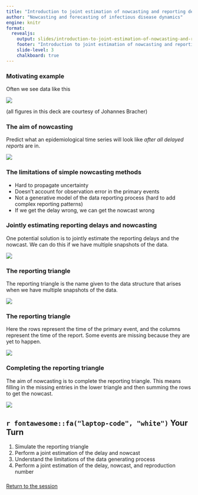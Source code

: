 ```yaml
---
title: "Introduction to joint estimation of nowcasting and reporting delays"
author: "Nowcasting and forecasting of infectious disease dynamics"
engine: knitr
format:
  revealjs:
    output: slides/introduction-to-joint-estimation-of-nowcasting-and-reporting-delays.html
    footer: "Introduction to joint estimation of nowcasting and reporting delays"
    slide-level: 3
    chalkboard: true
---
```


### Motivating example

Often we see data like this

![](figures/germany_historical.png)


(all figures in this deck are courtesy of Johannes Bracher)

### The aim of nowcasting

Predict what an epidemiological time series will look like *after all delayed reports* are in.

![](figures/nowcasting.png)


### The limitations of simple nowcasting methods

  - Hard to propagate uncertainty
  - Doesn't account for observation error in the primary events
  - Not a generative model of the data reporting process (hard to add complex reporting patterns)
  - If we get the delay wrong, we can get the nowcast wrong

### Jointly estimating reporting delays and nowcasting

One potential solution is to jointly estimate the reporting delays and the nowcast. We can do this if we have multiple snapshots of the data.

![](figures/germany_historical.png)

### The reporting triangle

The reporting triangle is the name given to the data structure that arises when we have multiple snapshots of the data.

![](figures/reporting_triangle.png)

### The reporting triangle

Here the rows represent the time of the primary event, and the columns represent the time of the report.
Some events are missing because they are yet to happen.

![](figures/reporting_triangle.png)

### Completing the reporting triangle

The aim of nowcasting is to complete the reporting triangle. This means filling in the missing entries in the lower triangle and then summing the rows to get the nowcast.

![](figures/complete_reporting_triangle.png)

## `r fontawesome::fa("laptop-code", "white")` Your Turn {background-color="#447099" transition="fade-in"}

1. Simulate the reporting triangle
2. Perform a joint estimation of the delay and nowcast
3. Understand the limitations of the data generating process
4. Perform a joint estimation of the delay, nowcast, and reproduction number

###

[Return to the session](../joint-nowcasting)


